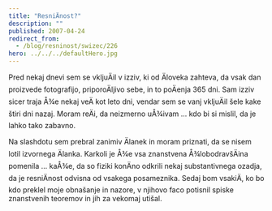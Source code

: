 ```yaml
---
title: "ResniÄnost?"
description: ""
published: 2007-04-24
redirect_from:
  - /blog/resninost/swizec/226
hero: ../../../defaultHero.jpg
---
```


Pred nekaj dnevi sem se vkljuÄil v izziv, ki od Äloveka zahteva, da vsak dan proizvede fotografijo, priporoÄljivo sebe, in to poÄenja 365 dni. Sam izziv sicer traja Å¾e nekaj veÄ kot leto dni, vendar sem se vanj vkljuÄil šele kake štiri dni nazaj. Moram reÄi, da neizmerno uÅ¾ivam ... kdo bi si mislil, da je lahko tako zabavno.

Na slashdotu sem prebral zanimiv Älanek in moram priznati, da se nisem lotil izvornega Älanka. Karkoli je Å¾e vsa znanstvena Å¾lobodravšÄina pomenila ... kaÅ¾e, da so fiziki konÄno odkrili nekaj substantivnega ozadja, da je resniÄnost odvisna od vsakega posameznika. Sedaj bom vsakiÄ, ko bo kdo preklel moje obnašanje in nazore, v njihovo faco potisnil spiske znanstvenih teoremov in jih za vekomaj utišal.
